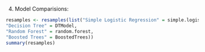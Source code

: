 4. Model Comparisions:

```{r}
resamples <- resamples(list("Simple Logistic Regression" = simple.logistic.regression,
"Decision Tree" = DTModel,
"Random Forest" = random.forest,
"Boosted Trees" = BoostedTrees))
summary(resamples)
```
